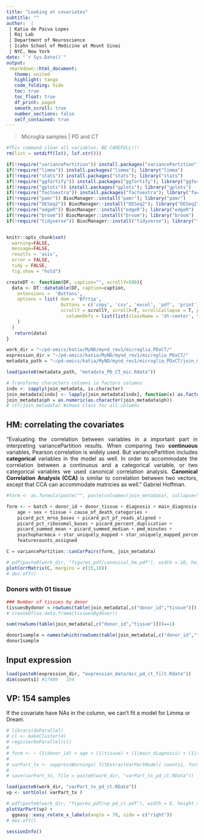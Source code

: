```yaml
---
title: "Looking at covariates"
subtitle: ""
author:  |
 | Katia de Paiva Lopes 
 | Raj Lab
 | Department of Neuroscience
 | Icahn School of Medicine at Mount Sinai
 | NYC, New York
date: "`r Sys.Date()`"
output: 
 rmarkdown::html_document:
   theme: united
   highlight: tango
   code_folding: hide
   toc: true
   toc_float: true
   df_print: paged
   smooth_scroll: true
   number_sections: false
   self_contained: true  
---
```


> Microglia samples | PD and CT 

```r
#This command clean all variables. BE CAREFULL!!! 
rm(list = setdiff(ls(), lsf.str()))
```

```r
if(!require("variancePartition")) install.packages("variancePartition"); library("variancePartition")
if(!require("limma")) install.packages("limma"); library("limma")
if(!require("stats")) install.packages("stats"); library("stats")
if(!require("ggfortify")) install.packages("ggfortify"); library("ggfortify")
if(!require("gplots")) install.packages("gplots"); library("gplots")
if(!require("factoextra")) install.packages("factoextra"); library("factoextra")
if(!require("pamr")) BiocManager::install("pamr"); library("pamr")
if(!require("DESeq2")) BiocManager::install("DESeq2"); library("DESeq2")
if(!require("edgeR")) BiocManager::install("edgeR"); library("edgeR")
if(!require("broom")) BiocManager::install("broom"); library("broom")
if(!require("tidyverse")) BiocManager::install("tidyverse"); library("tidyverse")


knitr::opts_chunk$set( 
  warning=FALSE,
  message=FALSE,
  results = 'asis',
  error = FALSE,
  tidy = FALSE,
  fig.show = "hold")
```

```r
createDT <- function(DF, caption="", scrollY=500){
  data <- DT::datatable(DF, caption=caption,
    extensions =  'Buttons',
    options = list( dom = 'Bfrtip', 
                    buttons = c('copy', 'csv', 'excel', 'pdf', 'print'), 
                    scrollY = scrollY, scrollX=T, scrollCollapse = T, paging = F,  
                      columnDefs = list(list(className = 'dt-center', targets = "_all"))
    )
  ) 
   return(data)
}
```

```r
work_dir = "~/pd-omics/katia/MyND/mynd_rev1/microglia_PDxCT/"
expression_dir = "~/pd-omics/katia/MyND/mynd_rev1/microglia_PDxCT/"
metadata_path = "~/pd-omics/katia/MyND/mynd_rev1/microglia_PDxCT/join_metadata/"
```

```r
load(paste0(metadata_path, "metadata_PD_CT_mic.Rdata"))

# Transforms characters columns in factors columns 
indx <- sapply(join_metadata, is.character)
join_metadata[indx] <- lapply(join_metadata[indx], function(x) as.factor(x))
join_metadata$ph = as.numeric(as.character(join_metadata$ph))
# str(join_metadata) #shows class for all columns 
```

## HM: correlating the covariates 
<div style="text-align: justify"> 
"Evaluating the correlation between variables in a important part in interpreting variancePartition results. When comparing two **continuous** variables, Pearson
correlation is widely used. But variancePartition includes **categorical** variables in the model as well. In order to accommodate the correlation between a continuous and a categorical variable, or two categorical variables we used canonical correlation analysis. **Canonical Correlation Analysis (CCA)** is similar to correlation between two vectors, except that CCA can accommodate matricies as well." Gabriel Hoffman. 
</div>
```r
#form <- as.formula(paste("", paste(colnames(join_metadata), collapse=" + "), sep=" ~ ")) #form contains the design 

form <- ~ batch + donor_id + donor_tissue + diagnosis + main_diagnosis +  
    age + sex + tissue + cause_of_death_categories + 
    picard_pct_mrna_bases + picard_pct_pf_reads_aligned + 
    picard_pct_ribosomal_bases + picard_percent_duplication + 
    picard_summed_mean + picard_summed_median + pmd_minutes + 
    psychopharmaca + star_uniquely_mapped + star_uniquely_mapped_percent + 
    featurecounts_assigned

C = variancePartition::canCorPairs(form, join_metadata)

# pdf(paste0(work_dir, "figures_pdf/canonical_hm.pdf"), width = 10, height = 8)
plotCorrMatrix(C, margins = c(15,18))
# dev.off()
```

### Donors with 01 tissue 
```r
### Number of tissues by donor 
tissuesBydonor = rowSums(table(join_metadata[,c("donor_id","tissue")]))
# createDT(as.data.frame(tissuesBydonor))

sum(rowSums(table(join_metadata[,c("donor_id","tissue")]))==1)
```

```r
donor1sample = names(which(rowSums(table(join_metadata[,c("donor_id","tissue")]))>1))
donor1sample
```

## Input expression 
```r
load(paste0(expression_dir, "expression_data/mic_pd_ct_filt.Rdata")) 
dim(counts1) #17489   154
```

## VP: 154 samples

If the covariate have NAs in the column, we can't fit a model for Limma or Dream. 

```r
# library(doParallel)
# cl <- makeCluster(4)
# registerDoParallel(cl)
#  
# form <- ~ (1|donor_id) + age + (1|tissue) + (1|main_diagnosis) + (1|sex) + pmd_minutes + picard_pct_mrna_bases + picard_summed_mean + picard_pct_pf_reads_aligned +  picard_pct_ribosomal_bases + (1|cause_of_death_categories) + batch 
# 
# varPart_tx <- suppressWarnings( fitExtractVarPartModel( counts1, form, join_metadata) )
#  
# save(varPart_tx, file = paste0(work_dir, "varPart_tx_pd_ct.RData"))

load(paste0(work_dir, "varPart_tx_pd_ct.RData"))
vp <- sortCols( varPart_tx )

# pdf(paste0(work_dir, "figures_pdf/vp_pd_ct.pdf"), width = 8, height = 6)
plotVarPart(vp) +
  ggeasy::easy_rotate_x_labels(angle = 70, side = c("right"))
# dev.off()
```

```r
sessionInfo()
```
